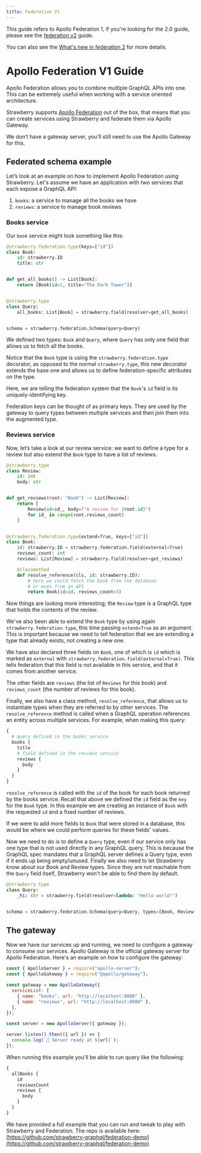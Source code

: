 ```yaml
---
title: Federation V1
---
```


<Warning>


This guide refers to Apollo Federation 1, if you're looking for the 2.0 guide,
please see the [federation v2](/docs/guides/federation) guide.

You can also see the
[What's new in federation 2](https://www.apollographql.com/docs/federation/federation-2/new-in-federation-2/)
for more details.

</Warning>


# Apollo Federation V1 Guide

Apollo Federation allows you to combine multiple GraphQL APIs into one. This can
be extremely useful when working with a service oriented architecture.

Strawberry supports
[Apollo Federation](https://www.apollographql.com/docs/federation) out of the
box, that means that you can create services using Strawberry and federate them
via Apollo Gateway.

<Note>


We don’t have a gateway server, you’ll still need to use the Apollo Gateway for
this.

</Note>


## Federated schema example

Let’s look at an example on how to implement Apollo Federation using Strawberry.
Let's assume we have an application with two services that each expose a GraphQL
API:

1. `books`: a service to manage all the books we have
2. `reviews`: a service to manage book reviews

### Books service

Our `book` service might look something like this:

```python
@strawberry.federation.type(keys=["id"])
class Book:
    id: strawberry.ID
    title: str


def get_all_books() -> List[Book]:
    return [Book(id=1, title="The Dark Tower")]


@strawberry.type
class Query:
    all_books: List[Book] = strawberry.field(resolver=get_all_books)


schema = strawberry.federation.Schema(query=Query)
```

We defined two types: `Book` and `Query`, where `Query` has only one field that
allows us to fetch all the books.

Notice that the `Book` type is using the `strawberry.federation.type` decorator,
as opposed to the normal `strawberry.type`, this new decorator extends the base
one and allows us to define federation-specific attributes on the type.

Here, we are telling the federation system that the `Book`'s `id` field is its
uniquely-identifying key.

<Note>


Federation keys can be thought of as primary keys. They are used by the gateway
to query types between multiple services and then join them into the augmented
type.

</Note>


### Reviews service

Now, let’s take a look at our review service: we want to define a type for a
review but also extend the `Book` type to have a list of reviews.

```python
@strawberry.type
class Review:
    id: int
    body: str


def get_reviews(root: "Book") -> List[Review]:
    return [
        Review(id=id_, body=f"A review for {root.id}")
        for id_ in range(root.reviews_count)
    ]


@strawberry.federation.type(extend=True, keys=["id"])
class Book:
    id: strawberry.ID = strawberry.federation.field(external=True)
    reviews_count: int
    reviews: List[Review] = strawberry.field(resolver=get_reviews)

    @classmethod
    def resolve_reference(cls, id: strawberry.ID):
        # here we could fetch the book from the database
        # or even from an API
        return Book(id=id, reviews_count=3)
```

Now things are looking more interesting; the `Review` type is a GraphQL type
that holds the contents of the review.

We've also been able to extend the `Book` type by using again
`strawberry.federation.type`, this time passing `extend=True` as an argument.
This is important because we need to tell federation that we are extending a
type that already exists, not creating a new one.

We have also declared three fields on `Book`, one of which is `id` which is
marked as `external` with `strawberry.federation.field(external=True)`. This
tells federation that this field is not available in this service, and that it
comes from another service.

The other fields are `reviews` (the list of `Reviews` for this book) and
`reviews_count` (the number of reviews for this book).

Finally, we also have a class method, `resolve_reference`, that allows us to
instantiate types when they are referred to by other services. The
`resolve_reference` method is called when a GraphQL operation references an
entity across multiple services. For example, when making this query:

```graphql
{
  # query defined in the books service
  books {
    title
    # field defined in the reviews service
    reviews {
      body
    }
  }
}
```

`resolve_reference` is called with the `id` of the book for each book returned
by the books service. Recall that above we defined the `id` field as the `key`
for the `Book` type. In this example we are creating an instance of `Book` with
the requested `id` and a fixed number of reviews.

If we were to add more fields to `Book` that were stored in a database, this
would be where we could perform queries for these fields' values.

Now we need to do is to define a `Query` type, even if our service only has one
type that is not used directly in any GraphQL query. This is because the GraphQL
spec mandates that a GraphQL server defines a Query type, even if it ends up
being empty/unused. Finally we also need to let Strawberry know about our Book
and Review types. Since they are not reachable from the `Query` field itself,
Strawberry won't be able to find them by default.

```python
@strawberry.type
class Query:
    _hi: str = strawberry.field(resolver=lambda: "Hello world!")


schema = strawberry.federation.Schema(query=Query, types=[Book, Review])
```

## The gateway

Now we have our services up and running, we need to configure a gateway to
consume our services. Apollo Gateway is the official gateway server for Apollo
Federation. Here's an example on how to configure the gateway:

```js
const { ApolloServer } = require("apollo-server");
const { ApolloGateway } = require("@apollo/gateway");

const gateway = new ApolloGateway({
  serviceList: [
    { name: "books", url: "http://localhost:8000" },
    { name: "reviews", url: "http://localhost:8080" },
  ],
});

const server = new ApolloServer({ gateway });

server.listen().then(({ url }) => {
  console.log(`🚀 Server ready at ${url}`);
});
```

When running this example you'll be able to run query like the following:

```graphql
{
  allBooks {
    id
    reviewsCount
    reviews {
      body
    }
  }
}
```

We have provided a full example that you can run and tweak to play with
Strawberry and Federation. The repo is available here:
[https://github.com/strawberry-graphql/federation-demo](https://github.com/strawberry-graphql/federation-demo)